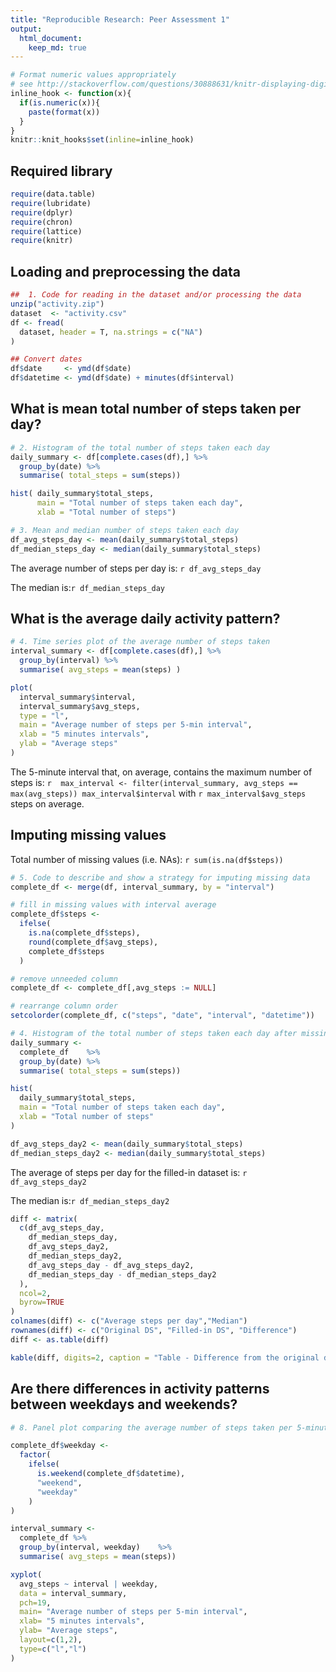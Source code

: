 ```yaml
---
title: "Reproducible Research: Peer Assessment 1"
output: 
  html_document:
    keep_md: true
---
```


```r
# Format numeric values appropriately
# see http://stackoverflow.com/questions/30888631/knitr-displaying-digits-of-an-integer-without-scientific-notation
inline_hook <- function(x){
  if(is.numeric(x)){
    paste(format(x))
  }
}
knitr::knit_hooks$set(inline=inline_hook)
```

## Required library
```r
require(data.table)
require(lubridate)
require(dplyr)
require(chron)
require(lattice)
require(knitr)
```

## Loading and preprocessing the data
```r
##  1. Code for reading in the dataset and/or processing the data
unzip("activity.zip")
dataset  <- "activity.csv"
df <- fread(
  dataset, header = T, na.strings = c("NA")
)

## Convert dates
df$date     <- ymd(df$date)
df$datetime <- ymd(df$date) + minutes(df$interval)
```

## What is mean total number of steps taken per day?
```r
# 2. Histogram of the total number of steps taken each day
daily_summary <- df[complete.cases(df),] %>%
  group_by(date) %>%
  summarise( total_steps = sum(steps))

hist( daily_summary$total_steps,
      main = "Total number of steps taken each day",
      xlab = "Total number of steps")

# 3. Mean and median number of steps taken each day
df_avg_steps_day <- mean(daily_summary$total_steps)
df_median_steps_day <- median(daily_summary$total_steps)
```

The average number of steps per day is: `r df_avg_steps_day`

The median is:`r df_median_steps_day`

## What is the average daily activity pattern?
```r
# 4. Time series plot of the average number of steps taken
interval_summary <- df[complete.cases(df),] %>%
  group_by(interval) %>%
  summarise( avg_steps = mean(steps) )

plot(
  interval_summary$interval,
  interval_summary$avg_steps,
  type = "l",
  main = "Average number of steps per 5-min interval",
  xlab = "5 minutes intervals",
  ylab = "Average steps"
)
```

The 5-minute interval that, on average, contains the maximum number of steps is: `r 
max_interval <- filter(interval_summary, avg_steps == max(avg_steps))
max_interval$interval`
with `r max_interval$avg_steps` steps on average.

## Imputing missing values
Total number of missing values (i.e. NAs): `r sum(is.na(df$steps))`

```r
# 5. Code to describe and show a strategy for imputing missing data
complete_df <- merge(df, interval_summary, by = "interval")

# fill in missing values with interval average
complete_df$steps <-
  ifelse(
    is.na(complete_df$steps),
    round(complete_df$avg_steps),
    complete_df$steps
  )

# remove unneeded column
complete_df <- complete_df[,avg_steps := NULL]

# rearrange column order
setcolorder(complete_df, c("steps", "date", "interval", "datetime"))

# 4. Histogram of the total number of steps taken each day after missing values are imputed
daily_summary <-
  complete_df    %>%
  group_by(date) %>%
  summarise( total_steps = sum(steps))

hist(
  daily_summary$total_steps,
  main = "Total number of steps taken each day",
  xlab = "Total number of steps"
)

df_avg_steps_day2 <- mean(daily_summary$total_steps)
df_median_steps_day2 <- median(daily_summary$total_steps)
```

The average of steps per day for the filled-in dataset is: `r df_avg_steps_day2`

The median is:`r df_median_steps_day2`

```r
diff <- matrix(
  c(df_avg_steps_day, 
    df_median_steps_day, 
    df_avg_steps_day2, 
    df_median_steps_day2,
    df_avg_steps_day - df_avg_steps_day2,
    df_median_steps_day - df_median_steps_day2
  ), 
  ncol=2, 
  byrow=TRUE
)
colnames(diff) <- c("Average steps per day","Median")
rownames(diff) <- c("Original DS", "Filled-in DS", "Difference")
diff <- as.table(diff)

kable(diff, digits=2, caption = "Table - Difference from the original dataset w/ NAs values and the filled-in one")
```

## Are there differences in activity patterns between weekdays and weekends?

```r
# 8. Panel plot comparing the average number of steps taken per 5-minute interval across weekdays and weekends

complete_df$weekday <-
  factor(
    ifelse(
      is.weekend(complete_df$datetime),
      "weekend",
      "weekday"
    )
)

interval_summary <-
  complete_df %>%
  group_by(interval, weekday)    %>%
  summarise( avg_steps = mean(steps))

xyplot(
  avg_steps ~ interval | weekday,
  data = interval_summary,
  pch=19,
  main= "Average number of steps per 5-min interval",
  xlab= "5 minutes intervals",
  ylab= "Average steps",
  layout=c(1,2),
  type=c("l","l")
)
```